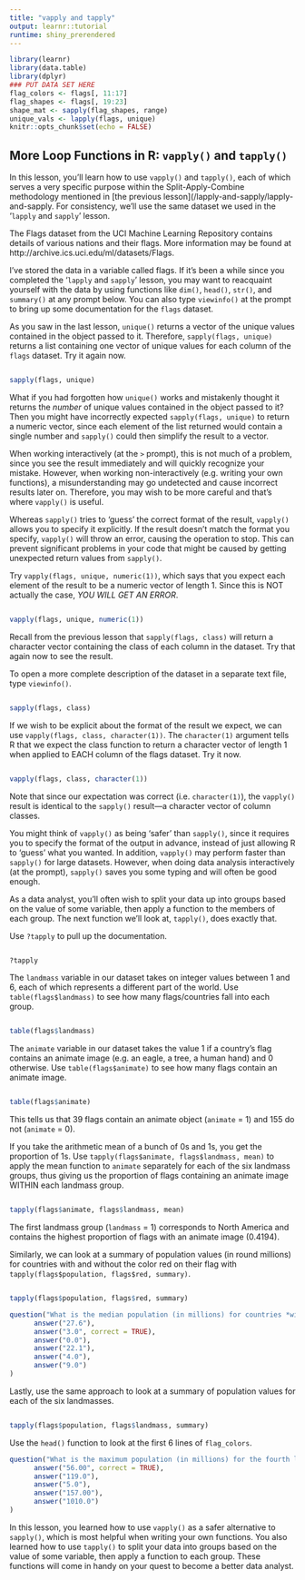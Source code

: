 ```yaml
---
title: "vapply and tapply"
output: learnr::tutorial
runtime: shiny_prerendered
---
```


```r
library(learnr)
library(data.table)
library(dplyr)
### PUT DATA SET HERE
flag_colors <- flags[, 11:17]
flag_shapes <- flags[, 19:23]
shape_mat <- sapply(flag_shapes, range)
unique_vals <- lapply(flags, unique)
knitr::opts_chunk$set(echo = FALSE)
```


## More Loop Functions in R: `vapply()` and `tapply()`

In this lesson, you'll learn how to use `vapply()` and `tapply()`, each of which serves a very specific purpose within the Split-Apply-Combine methodology mentioned in [the previous lesson](/lapply-and-sapply/lapply-and-sapply. For consistency, we'll use the same dataset we used in the '`lapply` and `sapply`' lesson.

The Flags dataset from the UCI Machine Learning Repository contains details of various nations and their flags. More information may be found at http://archive.ics.uci.edu/ml/datasets/Flags.

I've stored the data in a variable called flags. If it's been a while since you completed the '`lapply` and `sapply`' lesson, you may want to reacquaint yourself with the data by using functions like `dim()`, `head()`, `str()`, and `summary()` at any prompt below. You can also type `viewinfo()` at the prompt to bring up some documentation for the `flags` dataset.

As you saw in the last lesson, `unique()` returns a vector of the unique values contained in the object passed to it. Therefore, `sapply(flags, unique)` returns a list containing one vector of unique values for each column of the `flags` dataset. Try it again now.

```r

```
```r
sapply(flags, unique)
```

What if you had forgotten how `unique()` works and mistakenly thought it returns the *number* of unique values contained in the object passed to it? Then you might have incorrectly expected `sapply(flags, unique)` to return a numeric vector, since each element of the list returned would contain a single number and `sapply()` could then simplify the result to a vector.

When working interactively (at the `>` prompt), this is not much of a problem, since you see the result immediately and will quickly recognize your mistake. However, when working non-interactively (e.g. writing your own functions), a misunderstanding may go undetected and cause incorrect results later on. Therefore, you may wish to be more careful and that's where `vapply()` is useful.

Whereas `sapply()` tries to 'guess' the correct format of the result, `vapply()` allows you to specify it explicitly. If the result doesn't match the format you specify, `vapply()` will throw an error, causing the operation to stop. This can prevent significant problems in your code that might be caused by getting unexpected return values from `sapply()`.

Try `vapply(flags, unique, numeric(1))`, which says that you expect each element of the result to be a numeric vector of length 1. Since this is NOT actually the case, *YOU WILL GET AN ERROR*.

```r

```
```r
vapply(flags, unique, numeric(1))
```

Recall from the previous lesson that `sapply(flags, class)` will return a character vector containing the class of each column in the dataset. Try that again now to see the result.

To open a more complete description of the dataset in a separate text file, type `viewinfo()`.

```r

```
```r
sapply(flags, class)
```

If we wish to be explicit about the format of the result we expect, we can use `vapply(flags, class, character(1))`. The `character(1)` argument tells R that we expect the class function to return a character vector of length 1 when applied to EACH column of the flags dataset. Try it now.

```r

```
```r
vapply(flags, class, character(1))
```

Note that since our expectation was correct (i.e. `character(1)`), the `vapply()` result is identical to the `sapply()` result---a character vector of column classes.

You might think of `vapply()` as being 'safer' than `sapply()`, since it requires you to specify the format of the output in advance, instead of just allowing R to 'guess' what you wanted. In addition, `vapply()` may perform faster than `sapply()` for large datasets. However, when doing data analysis interactively (at the prompt), `sapply()` saves you some typing and will often be good enough.

As a data analyst, you'll often wish to split your data up into groups based on the value of some variable, then apply a function to the members of each group. The next function we'll look at, `tapply()`, does exactly that.

Use `?tapply` to pull up the documentation.

```r

```
```r
?tapply
```

The `landmass` variable in our dataset takes on integer values between 1 and 6, each of which represents a different part of the world. Use `table(flags$landmass)` to see how many flags/countries fall into each group.

```r

```
```r
table(flags$landmass)
```

The `animate` variable in our dataset takes the value 1 if a country's flag contains an animate image (e.g. an eagle, a tree, a human hand) and 0 otherwise. Use `table(flags$animate)` to see how many flags contain an animate image.

```r

```
```r
table(flags$animate)
```

This tells us that 39 flags contain an animate object (`animate` = 1) and 155 do not (`animate` = 0).

If you take the arithmetic mean of a bunch of 0s and 1s, you get the proportion of 1s. Use `tapply(flags$animate, flags$landmass, mean)` to apply the mean function to `animate` separately for each of the six landmass groups, thus giving us the proportion of flags containing an animate image WITHIN each landmass group.

```r

```
```r
tapply(flags$animate, flags$landmass, mean)
```

The first landmass group (`landmass` = 1) corresponds to North America and contains the highest proportion of flags with an animate image (0.4194).

Similarly, we can look at a summary of population values (in round millions) for countries with and without the color red on their flag with `tapply(flags$population, flags$red, summary)`.

```r

```
```r
tapply(flags$population, flags$red, summary)
```

```r
question("What is the median population (in millions) for countries *without* the color red on their flag?",
      answer("27.6"),
      answer("3.0", correct = TRUE),
      answer("0.0"),
      answer("22.1"),
      answer("4.0"),
      answer("9.0")
)
```

Lastly, use the same approach to look at a summary of population values for each of the six landmasses.


```r

```
```r
tapply(flags$population, flags$landmass, summary)
```

Use the `head()` function to look at the first 6 lines of `flag_colors`.

```r
question("What is the maximum population (in millions) for the fourth landmass group (Africa)?",
      answer("56.00", correct = TRUE),
      answer("119.0"),
      answer("5.0"),
      answer("157.00"),
      answer("1010.0")
)
```

In this lesson, you learned how to use `vapply()` as a safer alternative to `sapply()`, which is most helpful when writing your own functions. You also learned how to use `tapply()` to split your data into groups based on the value of some variable, then apply a function to each group. These functions will come in handy on your quest to become a better data analyst.